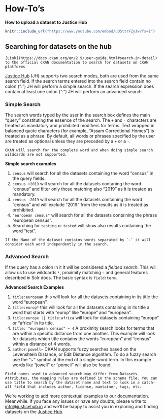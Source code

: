 # How-To's {#howtos}

 **How to upload a dataset to Justice Hub**

```r
knitr::include_url("https://www.youtube.com/embed/uO5ttrFZyJw?fs=1")
```

## Searching for datasets on the hub {#dataset-search}

```block
[Link](https://docs.ckan.org/en/2.9/user-guide.html#search-in-detail) to the official CKAN documentation to search for datasets on CKAN platforms
```

[Justice Hub](https://justicehub.in) (JH) supports two search modes, both are used from the same search field. If the search terms entered into the search field contain no colon (“:”) JH will perform a simple search. If the search expression does contain at least one colon (“:”) JH will perform an advanced search.

### Simple Search {#simple-search}

The search words typed by the user in the search box defines the main “query” constituting the essence of the search. The `+` and `-` characters are treated as mandatory and prohibited modifiers for terms. Text wrapped in balanced quote characters (for example, "Assam Correctional Homes") is treated as a phrase. By default, all words or phrases specified by the user are treated as optional unless they are preceded by a `+` or a `-`.

```block
CKAN will search for the complete word and when doing simple search wildcards are not supported.
```

**Simple search examples**

1. `census` will search for all the datasets containing the word “census” in the query fields.
2. `census +2019` will search for all the datasets contaning the word “census” and filter only those matching also “2019” as it is treated as mandatory.
3. `census -2019` will search for all the datasets containing the word “census” and will exclude “2019” from the results as it is treated as prohibited.
4. `"european census"` will search for all the datasets containing the phrase “european census”.
5. Searching for `testing` or `tested` will show also results containing the word “test”.

```block
If the Name of the dataset contains words separated by `-` it will consider each word independently in the search.
```

### Advanced Search {#advanced-search}

If the query has a colon in it it will be considered a _fielded search_. This will allow us to use wildcards `*`, proximity matching `~` and general features described in Solr docs. The basic syntax is `field:term`.

**Advanced Search Examples**

1. `title:european` this will look for all the datasets containing in its title the word “european”.
2. `title:europ*` this will look for all the datasets containing in its title a word that starts with “europ” like “europe” and “european”.
3. `title:europe || title:africa` will look for datasets containing “europe” or “africa” in its title.
4. `title: "european census" ~ 4` A proximity search looks for terms that are within a specific distance from one another. This example will look for datasets which title contains the words “european” and “census” within a distance of 4 words.
5. `author:powell~` CKAN supports fuzzy searches based on the Levenshtein Distance, or Edit Distance algorithm. To do a fuzzy search use the “~” symbol at the end of a single-word term. In this example words like “jowell” or “pomell” will also be found.

```block
Field names used in advanced search may differ from Datasets Attributes, the mapping rules are defined in the schema file. You can use title to search by the dataset name and text to look in a catch-all field that includes author, license, mantainer, tags, etc.
```

We're working to add more contextual examples to our documentation. Meanwhile. if you face any issues or have any doubts, please write to [info@justicehub.in](mailto:info@justicehub.in) and we'll be happy to assist you in exploring and finding datasets on the [Justice Hub](https://justicehub.in). 
